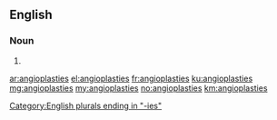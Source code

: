 ==English==

===Noun===
{{head|en}}

# {{plural of|angioplasty}}

[[Category:English plurals ending in "-ies"]]

[[ar:angioplasties]]
[[el:angioplasties]]
[[fr:angioplasties]]
[[ku:angioplasties]]
[[mg:angioplasties]]
[[my:angioplasties]]
[[no:angioplasties]]
[[km:angioplasties]]
